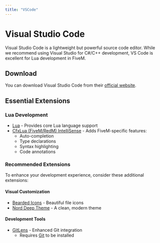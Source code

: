 ```yaml
---
title: "VSCode"
---
```


# Visual Studio Code

Visual Studio Code is a lightweight but powerful source code editor. While we recommend using Visual Studio for C#/C++ development, VS Code is excellent for Lua development in FiveM.

## Download

You can download Visual Studio Code from their [official website](https://code.visualstudio.com/).

## Essential Extensions

### Lua Development

- [Lua](https://marketplace.visualstudio.com/items?itemName=sumneko.lua) - Provides core Lua language support
- [CfxLua (FiveM/RedM) IntelliSense](https://marketplace.visualstudio.com/items?itemName=overextended.cfxlua-vscode) - Adds FiveM-specific features:
  - Auto-completion
  - Type declarations
  - Syntax highlighting
  - Code annotations

### Recommended Extensions

To enhance your development experience, consider these additional extensions:

#### Visual Customization

- [Bearded Icons](https://marketplace.visualstudio.com/items?itemName=BeardedBear.beardedicons) - Beautiful file icons
- [Nord Deep Theme](https://marketplace.visualstudio.com/items?itemName=marlosirapuan.nord-deep) - A clean, modern theme

#### Development Tools

- [GitLens](https://marketplace.visualstudio.com/items?itemName=eamodio.gitlens) - Enhanced Git integration
  - Requires [Git](https://git-scm.com/downloads) to be installed
